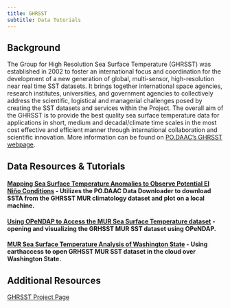 ```yaml
---
title: GHRSST
subtitle: Data Tutorials 
---
```


## Background

The Group for High Resolution Sea Surface Temperature (GHRSST) was established in 2002 to foster an international focus and coordination for the development of a new generation of global, multi-sensor, high-resolution near real time SST datasets. It brings together international space agencies, research institutes, universities, and government agencies to collectively address the scientific, logistical and managerial challenges posed by creating the SST datasets and services within the Project. The overall aim of the GHRSST is to provide the best quality sea surface temperature data for applications in short, medium and decadal/climate time scales in the most cost effective and efficient manner through international collaboration and scientific innovation.
More information can be found on [PO.DAAC's GHRSST webpage](https://podaac.jpl.nasa.gov/GHRSST).

## Data Resources & Tutorials

#### [Mapping Sea Surface Temperature Anomalies to Observe Potential El Niño Conditions](../notebooks/datasets/enso_MUR_tutorial_final.ipynb) - Utilizes the PO.DAAC Data Downloader to download SSTA from the GHRSST MUR climatology dataset and plot on a local machine.

#### [Using OPeNDAP to Access the MUR Sea Surface Temperature dataset](../notebooks/opendap/MUR-OPeNDAP.ipynb) - opening and visualizing the GRHSST MUR SST dataset using OPeNDAP.

#### [MUR Sea Surface Temperature Analysis of Washington State](../notebooks/datasets/MUR_SST_Washington_Comparison.ipynb) - Using earthaccess to open GRHSST MUR SST dataset in the cloud over Washington State.

## Additional Resources

[GHRSST Project Page](https://www.ghrsst.org/)
